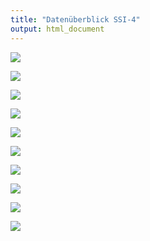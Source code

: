 ```yaml
---
title: "Datenüberblick SSI-4"
output: html_document
---
```

![](plots/ord_pos.jpg)
<p></p>
<p></p>
![](plots/ord_pos_by_DG.jpg)
<p></p>
<p></p>
<p></p>

![](plots/ord_pos_by_DG_lockdown.jpg)
<p></p>
<p></p>

![](plots/incr_by_DG.jpg)
<p></p>
<p></p>
<p></p>

![](plots/incr_by_DG_lockdown.jpg)
<p></p>
<p></p>
<p></p>

![](plots/incr_by_subj_lock.jpg)
<p></p>
<p></p>
![](plots/incr_by_cat.jpg)


<p></p>
<p></p>
<p></p>
![](plots/pos_4_5_by_DG.jpg)

<p></p>
<p></p>
<p></p>
![](plots/pos_4_5_by_subj_alt.jpg)

<p></p>
<p></p>
![](plots/pos_4_5_by_cat_alt.jpg)
